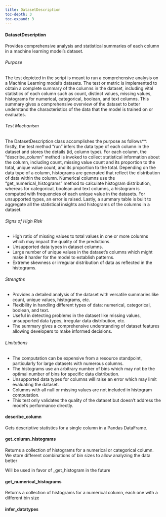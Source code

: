 ```yaml
---
title: DatasetDescription
toc-depth: 3
toc-expand: 3
---
```






  
#### DatasetDescription

Provides comprehensive analysis and statistical summaries of each column in a machine learning model's dataset.

###### Purpose

The test depicted in the script is meant to run a comprehensive analysis on a Machine Learning model's datasets.
The test or metric is implemented to obtain a complete summary of the columns in the dataset, including vital
statistics of each column such as count, distinct values, missing values, histograms for numerical, categorical,
boolean, and text columns. This summary gives a comprehensive overview of the dataset to better understand the
characteristics of the data that the model is trained on or evaluates.

###### Test Mechanism

The DatasetDescription class accomplishes the purpose as follows**: firstly, the test method "run" infers the data
type of each column in the dataset and stores the details (id, column type). For each column, the
"describe_column" method is invoked to collect statistical information about the column, including count,
missing value count and its proportion to the total, unique value count, and its proportion to the total. Depending
on the data type of a column, histograms are generated that reflect the distribution of data within the column.
Numerical columns use the "get_numerical_histograms" method to calculate histogram distribution, whereas for
categorical, boolean and text columns, a histogram is computed with frequencies of each unique value in the
datasets. For unsupported types, an error is raised. Lastly, a summary table is built to aggregate all the
statistical insights and histograms of the columns in a dataset.

###### Signs of High Risk

- High ratio of missing values to total values in one or more columns which may impact the quality of the
predictions.
- Unsupported data types in dataset columns.
- Large number of unique values in the dataset's columns which might make it harder for the model to establish
patterns.
- Extreme skewness or irregular distribution of data as reflected in the histograms.

###### Strengths

- Provides a detailed analysis of the dataset with versatile summaries like count, unique values, histograms, etc.
- Flexibility in handling different types of data: numerical, categorical, boolean, and text.
- Useful in detecting problems in the dataset like missing values, unsupported data types, irregular data
distribution, etc.
- The summary gives a comprehensive understanding of dataset features allowing developers to make informed
decisions.

###### Limitations

- The computation can be expensive from a resource standpoint, particularly for large datasets with numerous columns.
- The histograms use an arbitrary number of bins which may not be the optimal number of bins for specific data
distribution.
- Unsupported data types for columns will raise an error which may limit evaluating the dataset.
- Columns with all null or missing values are not included in histogram computation.
- This test only validates the quality of the dataset but doesn't address the model's performance directly.




 
#### describe_column

Gets descriptive statistics for a single column in a Pandas DataFrame.




 
#### get_column_histograms

Returns a collection of histograms for a numerical or categorical column.
We store different combinations of bin sizes to allow analyzing the data better

Will be used in favor of _get_histogram in the future




 
#### get_numerical_histograms

Returns a collection of histograms for a numerical column, each one
with a different bin size




 
#### infer_datatypes

 